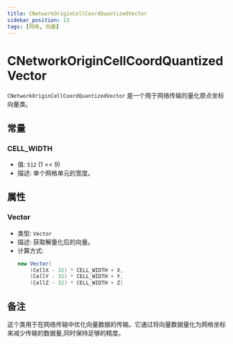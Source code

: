 ```yaml
---
title: CNetworkOriginCellCoordQuantizedVector
sidebar_position: 13
tags: [网络, 向量]
---
```


# CNetworkOriginCellCoordQuantizedVector

`CNetworkOriginCellCoordQuantizedVector` 是一个用于网络传输的量化原点坐标向量类。

## 常量

### CELL_WIDTH
- 值: `512` (1 << 9)
- 描述: 单个网格单元的宽度。

## 属性

### Vector
- 类型: `Vector`
- 描述: 获取解量化后的向量。
- 计算方式: 
  ```csharp
  new Vector(
      (CellX - 32) * CELL_WIDTH + X,
      (CellY - 32) * CELL_WIDTH + Y,
      (CellZ - 32) * CELL_WIDTH + Z)
  ```

## 备注

这个类用于在网络传输中优化向量数据的传输。它通过将向量数据量化为网格坐标来减少传输的数据量,同时保持足够的精度。 